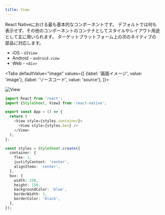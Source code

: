 ```yaml
---
title: View
---
```



React Nativeにおける最も基本的なコンポーネントです。
デフォルトでは何も表示せず、その他のコンポーネントのコンテナとしてスタイルやレイアウト用途として主に用いられます。
ターゲットプラットフォーム上の次のネイティブの部品に対応します。

- iOS - `UIView`
- Android - `android.view`
- Web - `<div>`

<!-- textlint-disable ja-technical-writing/sentence-length,ja-technical-writing/max-comma,ja-spacing/ja-no-space-around-parentheses,jtf-style/3.3.かっこ類と隣接する文字の間のスペースの有無,ja-technical-writing/ja-no-mixed-period -->

<Tabs
  defaultValue="image"
  values={[
    {label: '画面イメージ', value: 'image'},
    {label: 'ソースコード', value: 'source'},
  ]}>

<!-- textlint-enable ja-technical-writing/sentence-length,ja-technical-writing/max-comma,ja-spacing/ja-no-space-around-parentheses,jtf-style/3.3.かっこ類と隣接する文字の間のスペースの有無,ja-technical-writing/ja-no-mixed-period -->

<TabItem value="image">

![View](view.png)

</TabItem>

<TabItem value="source">

```typescript jsx title="/src/App.tsx"
import React from 'react';
import {StyleSheet, View} from 'react-native';

export const App = () => {
  return (
    <View style={styles.container}>
      <View style={styles.box} />
    </View>
  );
};

const styles = StyleSheet.create({
  container: {
    flex: 1,
    justifyContent: 'center',
    alignItems: 'center',
  },
  box: {
    width: 150,
    height: 150,
    backgroundColor: 'blue',
    borderWidth: 1,
    borderColor: 'black',
  },
});
```

</TabItem>
</Tabs>
